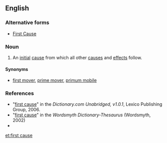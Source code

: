 ==English==
{{wikipedia}}

===Alternative forms===
* [[First Cause]]

===Noun===
{{en-noun|head=[[first]] [[cause]]|-}}

# {{context|theology|philosophy|sometimes capitalized|lang=en}} An [[initial]] [[cause]] from which all other [[causes]] and [[effects]] follow.

====Synonyms====
* [[first mover]], [[prime mover]], [[primum mobile]]

===References===
* "[http://dictionary.reference.com/search?r=2&q=first+cause first cause]" in the ''Dictionary.com Unabridged, v1.0.1'', Lexico Publishing Group, 2006.
* "[http://www.wordsmyth.net/live/home.php?script=search&matchent=first+cause&matchtype=exact first cause]" in the ''Wordsmyth Dictionary-Thesaurus'' (Wordsmyth, 2002)
* {{R:Encarta|first+cause}}

[[et:first cause]]